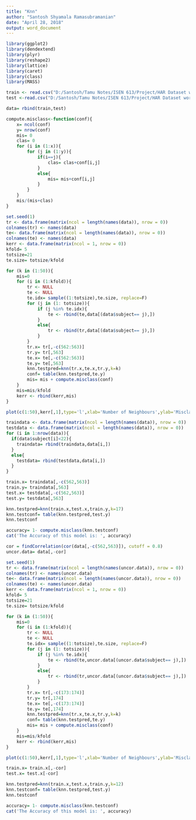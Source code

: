 ---
title: "Knn"
author: "Santosh Shyamala Ramasubramanian"
date: "April 28, 2018"
output: word_document
---

```{r}
library(ggplot2)
library(dendextend)
library(plyr)
library(reshape2)
library(lattice)
library(caret)
library(class)
library(MASS)
```


```{r}
train <- read.csv("D:/Santosh/Tamu Notes/ISEN 613/Project/HAR Dataset working directory/hartrain.csv")
test <-read.csv("D:/Santosh/Tamu Notes/ISEN 613/Project/HAR Dataset working directory/hartest.csv")
```


```{r}
data= rbind(train,test)
```


```{r}
compute.misclass<-function(conf){
    x= ncol(conf)
    y= nrow(conf)
    mis= 0
    clas= 0
    for (i in (1:x)){
        for (j in (1:y)){
            if(i==j){
                clas= clas+conf[i,j]
            }
            else{
                mis= mis+conf[i,j]
            }
        }
    }
    mis/(mis+clas)
}
```


```{r}
set.seed(1)
tr <- data.frame(matrix(ncol = length(names(data)), nrow = 0))
colnames(tr) <- names(data)
te<- data.frame(matrix(ncol = length(names(data)), nrow = 0))
colnames(te) <- names(data)
kerr <- data.frame(matrix(ncol = 1, nrow = 0))
kfold= 5
totsize=21
te.size= totsize/kfold

for (k in (1:50)){
    mis=0
    for (i in (1:kfold)){
        tr <- NULL
        te <- NULL
        te.idx= sample((1:totsize),te.size, replace=F)
        for (j in (1: totsize)){
            if (j %in% te.idx){
                te <- rbind(te,data[(data$subject== j),])
            }
            else{
                tr <- rbind(tr,data[(data$subject== j),])
            }
        }
        tr.x= tr[,-c(562:563)]
        tr.y= tr[,563]
        te.x= te[,-c(562:563)]
        te.y= te[,563]
        knn.testpred=knn(tr.x,te.x,tr.y,k=k)
        conf= table(knn.testpred,te.y)
        mis= mis + compute.misclass(conf)
    }
    mis=mis/kfold
    kerr <- rbind(kerr,mis)
}
```


```{r}
plot(c(1:50),kerr[,1],type='l',xlab='Number of Neighbours',ylab='Misclassification Rate')
```


```{r}
traindata <- data.frame(matrix(ncol = length(names(data)), nrow = 0))
testdata <- data.frame(matrix(ncol = length(names(data)), nrow = 0))
for (i in 1:nrow(data)){
  if(data$subject[i]<22){
    traindata= rbind(traindata,data[i,])
  }
  else{
    testdata= rbind(testdata,data[i,])
  }
}
```


```{r}
train.x= traindata[,-c(562,563)]
train.y= traindata[,563]
test.x= testdata[,-c(562,563)]
test.y= testdata[,563]
```


```{r}
knn.testpred=knn(train.x,test.x,train.y,k=17)
knn.testconf= table(knn.testpred,test.y)
knn.testconf
```


```{r}
accuracy= 1- compute.misclass(knn.testconf)
cat('The Accuracy of this model is: ', accuracy)
```


```{r}
cor = findCorrelation(cor(data[,-c(562,563)]), cutoff = 0.8)
uncor.data= data[,-cor]
```


```{r}
set.seed(1)
tr <- data.frame(matrix(ncol = length(names(uncor.data)), nrow = 0))
colnames(tr) <- names(uncor.data)
te<- data.frame(matrix(ncol = length(names(uncor.data)), nrow = 0))
colnames(te) <- names(uncor.data)
kerr <- data.frame(matrix(ncol = 1, nrow = 0))
kfold= 5
totsize=21
te.size= totsize/kfold

for (k in (1:50)){
    mis=0
    for (i in (1:kfold)){
        tr <- NULL
        te <- NULL
        te.idx= sample((1:totsize),te.size, replace=F)
        for (j in (1: totsize)){
            if (j %in% te.idx){
                te <- rbind(te,uncor.data[(uncor.data$subject== j),])
            }
            else{
                tr <- rbind(tr,uncor.data[(uncor.data$subject== j),])
            }
        }
        tr.x= tr[,-c(173:174)]
        tr.y= tr[,174]
        te.x= te[,-c(173:174)]
        te.y= te[,174]
        knn.testpred=knn(tr.x,te.x,tr.y,k=k)
        conf= table(knn.testpred,te.y)
        mis= mis + compute.misclass(conf)
    }
    mis=mis/kfold
    kerr <- rbind(kerr,mis)
}
```


```{r}
plot(c(1:50),kerr[,1],type='l',xlab='Number of Neighbours',ylab='Misclassification Rate')
```


```{r}
train.x= train.x[,-cor]
test.x= test.x[-cor]
```


```{r}
knn.testpred=knn(train.x,test.x,train.y,k=12)
knn.testconf= table(knn.testpred,test.y)
knn.testconf
```


```{r}
accuracy= 1- compute.misclass(knn.testconf)
cat('The Accuracy of this model is: ', accuracy)
```

